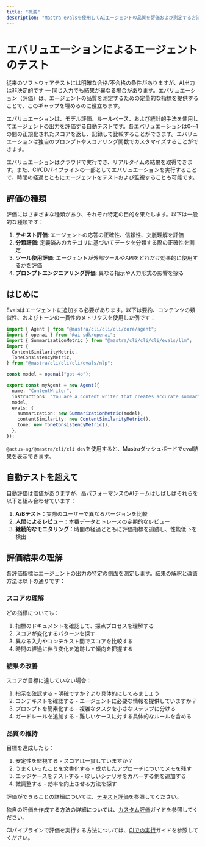 ```yaml
---
title: "概要"
description: "Mastra evalsを使用してAIエージェントの品質を評価および測定する方法を理解する。"
---
```


# エバリュエーションによるエージェントのテスト

従来のソフトウェアテストには明確な合格/不合格の条件がありますが、AI出力は非決定的です — 同じ入力でも結果が異なる場合があります。エバリュエーション（評価）は、エージェントの品質を測定するための定量的な指標を提供することで、このギャップを埋めるのに役立ちます。

エバリュエーションは、モデル評価、ルールベース、および統計的手法を使用してエージェントの出力を評価する自動テストです。各エバリュエーションは0〜1の間の正規化されたスコアを返し、記録して比較することができます。エバリュエーションは独自のプロンプトやスコアリング関数でカスタマイズすることができます。

エバリュエーションはクラウドで実行でき、リアルタイムの結果を取得できます。また、CI/CDパイプラインの一部としてエバリュエーションを実行することで、時間の経過とともにエージェントをテストおよび監視することも可能です。

## 評価の種類

評価にはさまざまな種類があり、それぞれ特定の目的を果たします。以下は一般的な種類です：

1. **テキスト評価**: エージェントの応答の正確性、信頼性、文脈理解を評価
2. **分類評価**: 定義済みのカテゴリに基づいてデータを分類する際の正確性を測定
3. **ツール使用評価**: エージェントが外部ツールやAPIをどれだけ効果的に使用するかを評価
4. **プロンプトエンジニアリング評価**: 異なる指示や入力形式の影響を探る

## はじめに

Evalsはエージェントに追加する必要があります。以下は要約、コンテンツの類似性、およびトーンの一貫性のメトリクスを使用した例です：

```typescript copy showLineNumbers filename="src/@@mastra/cli/cli/cli/agents/index.ts"
import { Agent } from "@mastra/cli/cli/cli/core/agent";
import { openai } from "@ai-sdk/openai";
import { SummarizationMetric } from "@mastra/cli/cli/cli/evals/llm";
import {
  ContentSimilarityMetric,
  ToneConsistencyMetric,
} from "@mastra/cli/cli/cli/evals/nlp";

const model = openai("gpt-4o");

export const myAgent = new Agent({
  name: "ContentWriter",
  instructions: "You are a content writer that creates accurate summaries",
  model,
  evals: {
    summarization: new SummarizationMetric(model),
    contentSimilarity: new ContentSimilarityMetric(),
    tone: new ToneConsistencyMetric(),
  },
});
```

`@actus-ag/@mastra/cli/cli dev`を使用すると、Mastraダッシュボードでeval結果を表示できます。

## 自動テストを超えて

自動評価は価値がありますが、高パフォーマンスのAIチームはしばしばそれらを以下と組み合わせています：

1. **A/Bテスト**：実際のユーザーで異なるバージョンを比較
2. **人間によるレビュー**：本番データとトレースの定期的なレビュー
3. **継続的なモニタリング**：時間の経過とともに評価指標を追跡し、性能低下を検出

## 評価結果の理解

各評価指標はエージェントの出力の特定の側面を測定します。結果の解釈と改善方法は以下の通りです：

### スコアの理解

どの指標についても：

1. 指標のドキュメントを確認して、採点プロセスを理解する
2. スコアが変化するパターンを探す
3. 異なる入力やコンテキスト間でスコアを比較する
4. 時間の経過に伴う変化を追跡して傾向を把握する

### 結果の改善

スコアが目標に達していない場合：

1. 指示を確認する - 明確ですか？より具体的にしてみましょう
2. コンテキストを確認する - エージェントに必要な情報を提供していますか？
3. プロンプトを簡素化する - 複雑なタスクを小さなステップに分ける
4. ガードレールを追加する - 難しいケースに対する具体的なルールを含める

### 品質の維持

目標を達成したら：

1. 安定性を監視する - スコアは一貫していますか？
2. うまくいったことを文書化する - 成功したアプローチについてメモを残す
3. エッジケースをテストする - 珍しいシナリオをカバーする例を追加する
4. 微調整する - 効率を向上させる方法を探す

評価ができることの詳細については、[テキスト評価](/docs/evals/textual-evals)を参照してください。

独自の評価を作成する方法の詳細については、[カスタム評価](/docs/evals/custom-eval)ガイドを参照してください。

CIパイプラインで評価を実行する方法については、[CIでの実行](/docs/evals/running-in-ci)ガイドを参照してください。
